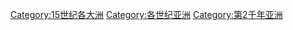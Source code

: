 {{CatPair|14世纪亚洲|16世纪亚洲}}

[[Category:15世纪各大洲|Category:15世纪各大洲]]
[[Category:各世纪亚洲|Category:各世纪亚洲]]
[[Category:第2千年亚洲|Category:第2千年亚洲]]